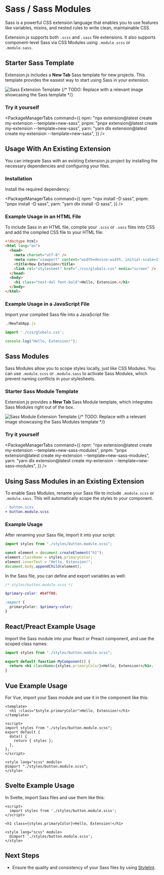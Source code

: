
<AvatarImage icon="sass" />

# Sass / Sass Modules

Sass is a powerful CSS extension language that enables you to use features like variables, mixins, and nested rules to write clean, maintainable CSS.

Extension.js supports both `.scss` and `.sass` file extensions. It also supports component-level Sass via CSS Modules using `.module.scss` or `.module.sass`.

## Starter Sass Template

Extension.js includes a **New Tab** Sass template for new projects. This template provides the easiest way to start using Sass in your extension.

![Sass Extension Template](https://placehold.co/600x400)
{/* TODO: Replace with a relevant image showcasing the Sass template */}

### Try it yourself

<PackageManagerTabs
  command={{
    npm: "npx extension@latest create my-extension --template=new-sass",
    pnpm: "pnpx extension@latest create my-extension --template=new-sass",
    yarn: "yarn dlx extension@latest create my-extension --template=new-sass",
  }}
/>

## Usage With An Existing Extension

You can integrate Sass with an existing Extension.js project by installing the necessary dependencies and configuring your files.

### Installation

Install the required dependency:

<PackageManagerTabs
  command={{
    npm: "npx install -D sass",
    pnpm: "pnpx install -D sass",
    yarn: "yarn dlx install -D sass",
  }}
/>

### Example Usage in an HTML File

To include Sass in an HTML file, compile your `.scss` or `.sass` files into CSS and add the compiled CSS file to your HTML file:

```html
<!doctype html>
<html lang="en">
  <head>
    <meta charset="utf-8" />
    <meta name="viewport" content="width=device-width, initial-scale=1" />
    <title>New Extension</title>
    <link rel="stylesheet" href="./css/globals.css" media="screen" />
  </head>
  <body>
    <h1 class="text-4xl font-bold">Hello, Extension.</h1>
  </body>
</html>
```

### Example Usage in a JavaScript File

Import your compiled Sass file into a JavaScript file:

```js
./NewTabApp.js

import './css/globals.css';

console.log("Hello, Extension!");
```

## Sass Modules

Sass Modules allow you to scope styles locally, just like CSS Modules. You can use `.module.scss` or `.module.sass` to activate Sass Modules, which prevent naming conflicts in your stylesheets.

### Starter Sass Module Template

Extension.js provides a **New Tab** Sass Module template, which integrates Sass Modules right out of the box.

![Sass Module Extension Template](https://placehold.co/600x400)
{/* TODO: Replace with a relevant image showcasing the Sass Modules template */}

### Try it yourself

<PackageManagerTabs
  command={{
    npm: "npx extension@latest create my-extension --template=new-sass-modules",
    pnpm: "pnpx extension@latest create my-extension --template=new-sass-modules",
    yarn: "yarn dlx extension@latest create my-extension --template=new-sass-modules",
  }}
/>

## Using Sass Modules in an Existing Extension

To enable Sass Modules, rename your Sass file to include `.module.scss` or `.module.sass`. This will automatically scope the styles to your component.

```diff
- button.scss
+ button.module.scss
```

### Example Usage

After renaming your Sass file, import it into your script:

```js
import styles from "./styles/button.module.scss";

const element = document.createElement("h1");
element.className = styles.primaryColor;
element.innerText = "Hello, Extension!";
document.body.appendChild(element);
```

In the Sass file, you can define and export variables as well:

```scss
/* styles/button.module.scss */

$primary-color: #64ff00;

:export {
  primaryColor: $primary-color;
}
```

## React/Preact Example Usage

Import the Sass module into your React or Preact component, and use the scoped class names:

```jsx
import styles from "./styles/button.module.scss";

export default function MyComponent() {
  return <h1 className={styles.primaryColor}>Hello, Extension!</h1>;
}
```

## Vue Example Usage

For Vue, import your Sass module and use it in the component like this:

```vue
<template>
  <h1 :class="$style.primaryColor">Hello, Extension!</h1>
</template>

<script>
import styles from "./styles/button.module.scss";
export default {
  data() {
    return { styles };
  },
};
</script>

<style lang="scss" module>
@import "./styles/button.module.scss";
</style>
```

## Svelte Example Usage

In Svelte, import Sass files and use them like this:

```svelte
<script>
  import styles from './styles/button.module.scss';
</script>

<h1 class={styles.primaryColor}>Hello, Extension!</h1>

<style lang="scss" module>
  @import './styles/button.module.scss';
</style>
```

## Next Steps

- Ensure the quality and consistency of your Sass files by using [Stylelint](../integrations/stylelint.mdx).

